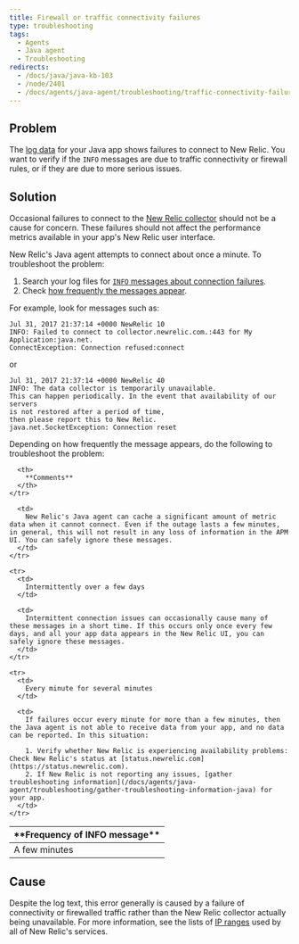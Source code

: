 ```yaml
---
title: Firewall or traffic connectivity failures
type: troubleshooting
tags:
  - Agents
  - Java agent
  - Troubleshooting
redirects:
  - /docs/java/java-kb-103
  - /node/2401
  - /docs/agents/java-agent/troubleshooting/traffic-connectivity-failure-java
---
```


## Problem

The [log data](/docs/agents/java-agent/troubleshooting/generate-debug-logs-troubleshooting-java) for your Java app shows failures to connect to New Relic. You want to verify if the `INFO` messages are due to traffic connectivity or firewall rules, or if they are due to more serious issues.

## Solution

Occasional failures to connect to the [New Relic collector](/docs/accounts-partnerships/education/getting-started-new-relic/glossary#collector) should not be a cause for concern. These failures should not affect the performance metrics available in your app's New Relic user interface.

New Relic's Java agent attempts to connect about once a minute. To troubleshoot the problem:

1. Search your log files for [`INFO` messages about connection failures](#info-messages).
2. Check [how frequently the messages appear](#message-frequency).

For example, look for messages such as:

```
Jul 31, 2017 21:37:14 +0000 NewRelic 10
INFO: Failed to connect to collector.newrelic.com.:443 for My Application:java.net.
ConnectException: Connection refused:connect
```

or

```
Jul 31, 2017 21:37:14 +0000 NewRelic 40
INFO: The data collector is temporarily unavailable.
This can happen periodically. In the event that availability of our servers 
is not restored after a period of time, 
then please report this to New Relic.
java.net.SocketException: Connection reset
```

Depending on how frequently the message appears, do the following to troubleshoot the problem:

<Table>
  <thead>
    <tr>
      <th>
        **Frequency of INFO message**
      </th>

      <th>
        **Comments**
      </th>
    </tr>
  </thead>

  <tbody>
    <tr>
      <td>
        A few minutes
      </td>

      <td>
        New Relic's Java agent can cache a significant amount of metric data when it cannot connect. Even if the outage lasts a few minutes, in general, this will not result in any loss of information in the APM UI. You can safely ignore these messages.
      </td>
    </tr>

    <tr>
      <td>
        Intermittently over a few days
      </td>

      <td>
        Intermittent connection issues can occasionally cause many of these messages in a short time. If this occurs only once every few days, and all your app data appears in the New Relic UI, you can safely ignore these messages.
      </td>
    </tr>

    <tr>
      <td>
        Every minute for several minutes
      </td>

      <td>
        If failures occur every minute for more than a few minutes, then the Java agent is not able to receive data from your app, and no data can be reported. In this situation:

        1. Verify whether New Relic is experiencing availability problems: Check New Relic's status at [status.newrelic.com](https://status.newrelic.com).
        2. If New Relic is not reporting any issues, [gather troubleshooting information](/docs/agents/java-agent/troubleshooting/gather-troubleshooting-information-java) for your app.
      </td>
    </tr>
  </tbody>
</Table>

## Cause

Despite the log text, this error generally is caused by a failure of connectivity or firewalled traffic rather than the New Relic collector actually being unavailable. For more information, see the lists of [IP ranges](/docs/apm/new-relic-apm/getting-started/networks) used by all of New Relic's services.
